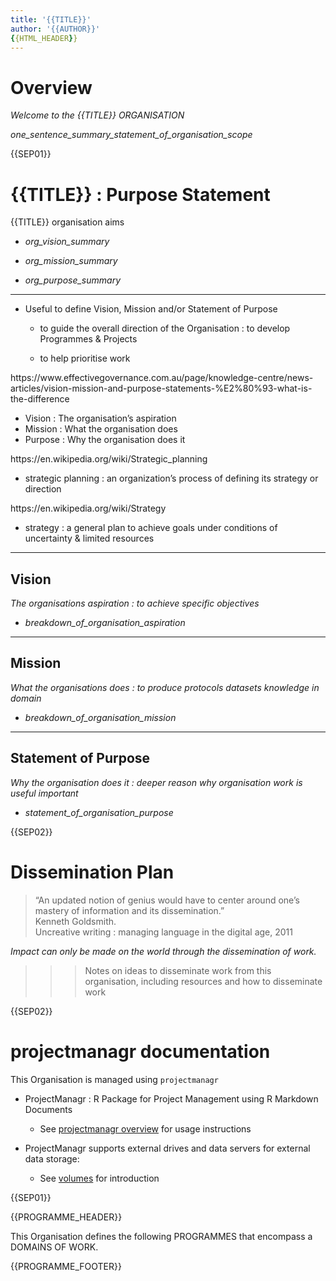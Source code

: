 ```yaml
---
title: '{{TITLE}}'
author: '{{AUTHOR}}'
{{HTML_HEADER}}
---
```




# Overview



*Welcome to the {{TITLE}} ORGANISATION*


_one_sentence_summary_statement_of_organisation_scope_



{{SEP01}}



# {{TITLE}} : Purpose Statement


{{TITLE}} organisation aims 


* _org_vision_summary_

* _org_mission_summary_

* _org_purpose_summary_


----


* Useful to define Vision, Mission and/or Statement of Purpose 

    + to guide the overall direction of the Organisation : to develop Programmes & Projects
    
    + to help prioritise work


https://www.effectivegovernance.com.au/page/knowledge-centre/news-articles/vision-mission-and-purpose-statements-%E2%80%93-what-is-the-difference

* Vision : The organisation's aspiration
* Mission : What the organisation does
* Purpose : Why the organisation does it


https://en.wikipedia.org/wiki/Strategic_planning

* strategic planning : an organization's process of defining its strategy or direction


https://en.wikipedia.org/wiki/Strategy

* strategy : a general plan to achieve goals under conditions of uncertainty & limited resources


----



## Vision


*The organisations aspiration : to achieve specific objectives*



* _breakdown_of_organisation_aspiration_



----



## Mission


*What the organisations does : to produce protocols datasets knowledge in domain*



* _breakdown_of_organisation_mission_



----



## Statement of Purpose


*Why the organisation does it : deeper reason why organisation work is useful important*



* _statement_of_organisation_purpose_




{{SEP02}}



# Dissemination Plan


> “An updated notion of genius would have to center around one’s mastery of information and its dissemination.”  
Kenneth Goldsmith.  
Uncreative writing : managing language in the digital age, 2011


*Impact can only be made on the world through the dissemination of work.*


>>> 
>>> Notes on ideas to disseminate work from this organisation, including resources and how to disseminate work
>>> 



{{SEP02}}



# projectmanagr documentation


This Organisation is managed using `projectmanagr`


* ProjectManagr : R Package for Project Management using R Markdown Documents

    + See [projectmanagr overview](docs/projectmanagr_overview.Rmd) for usage instructions


* ProjectManagr supports external drives and data servers for external data storage:

    + See [volumes](volumes/volumes.Rmd) for introduction



{{SEP01}}



{{PROGRAMME_HEADER}}


This Organisation defines the following PROGRAMMES that encompass a DOMAINS OF WORK.



{{PROGRAMME_FOOTER}}




